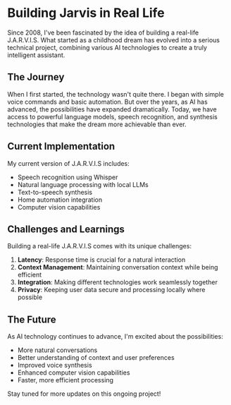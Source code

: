 # Building Jarvis in Real Life

Since 2008, I've been fascinated by the idea of building a real-life J.A.R.V.I.S. What started as a childhood dream has evolved into a serious technical project, combining various AI technologies to create a truly intelligent assistant.

## The Journey

When I first started, the technology wasn't quite there. I began with simple voice commands and basic automation. But over the years, as AI has advanced, the possibilities have expanded dramatically. Today, we have access to powerful language models, speech recognition, and synthesis technologies that make the dream more achievable than ever.

## Current Implementation

My current version of J.A.R.V.I.S includes:

-   Speech recognition using Whisper
-   Natural language processing with local LLMs
-   Text-to-speech synthesis
-   Home automation integration
-   Computer vision capabilities

## Challenges and Learnings

Building a real-life J.A.R.V.I.S comes with its unique challenges:

1. **Latency**: Response time is crucial for a natural interaction
2. **Context Management**: Maintaining conversation context while being efficient
3. **Integration**: Making different technologies work seamlessly together
4. **Privacy**: Keeping user data secure and processing locally where possible

## The Future

As AI technology continues to advance, I'm excited about the possibilities:

-   More natural conversations
-   Better understanding of context and user preferences
-   Improved voice synthesis
-   Enhanced computer vision capabilities
-   Faster, more efficient processing

Stay tuned for more updates on this ongoing project!
